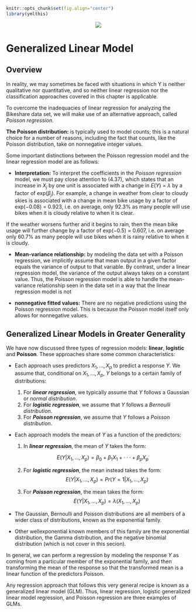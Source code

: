 ```r
knitr::opts_chunk$set(fig.align="center")
library(ymlthis)
```

<center>![](img/illos/03-logre.png)</center>

# Generalized Linear Model

## Overview

In reality, we may sometimes be faced with situations in which Y is neither qualitative nor quantitative, and so neither linear regression nor the classification approaches covered in this chapter is applicable. 

To overcome the inadequacies of linear regression for analyzing the Bikeshare data set, we will make use of an alternative approach, called *Poisson regression*.

**The Poisson distribution:** is typically used to model counts; this is a natural choice for a number of reasons, including the fact that counts, like
the Poisson distribution, take on nonnegative integer values.

:::tip
Some important distinctions between the Poisson regression model and the linear regression model are as follows:

* **Interpretation:** To interpret the coefficients in the *Poisson regression* model, we must pay close attention to (4.37), which states that an increase in $X_j$ by one unit is associated with a change in $E(Y)$ = $\lambda$ by a factor of exp($\beta_j$). For example, a change in weather from clear to cloudy skies is associated with a change in mean bike usage by a factor of exp(−0.08) = 0.923, i.e. on average, only 92.3% as many people will use bikes when it is cloudy relative to when it is clear.

If the weather worsens further and it begins to rain, then the mean bike usage will further change by a factor of exp(−0.5) = 0.607, i.e.
on average only 60.7% as many people will use bikes when it is rainy relative to when it is cloudy.

* **Mean-variance relationship:** by modeling the data set with a Poisson regression, we implicitly assume that mean output in a given factor equals the variance of output to that variable. By contrast, under a linear regression model, the variance of the output always takes on a constant value. Thus, the Poisson regression model is able to handle the mean-variance relationship seen in the data set in a way that the linear regression model is not

* **nonnegative fitted values:** There are no negative predictions using the Poisson regression model. This is because the Poisson model itself only allows for nonnegative values.
:::

## Generalized Linear Models in Greater Generality

We have now discussed three types of regression models: **linear**, **logistic** and **Poisson**. These approaches share some common characteristics:

* Each approach uses predictors $X_1,...,X_p$ to predict a response $Y$. We assume that, conditional on $X_1,...,X_p$, $Y$ belongs to a certain family of distributions:

  1. For ***linear regression***, we typically assume that $Y$ follows a Gaussian or *normal distribution*. 
  2. For ***logistic regression***, we assume that $Y$ follows a *Bernoulli distribution*. 
  3. For ***Poisson regression***, we assume that $Y$ follows a *Poisson distribution*.

* Each approach models the mean of $Y$ as a function of the predictors:

  1. In ***linear regression***, the mean of $Y$ takes the form:
  
  $$
  E(Y|X_1, . . . ,X_p) = \beta_0 + \beta_1X_1 + · · · + \beta_pX_p
  $$
  
  2. For ***logistic regression***, the mean instead takes the form: 
  $$
  E(Y|X_1, . . . ,X_p) = Pr(Y=1|X_1, . . . ,X_p)
  $$
  
  3. For ***Poisson regression***, the mean takes the form:
  $$
  E(Y|X_1, . . . ,X_p) = \lambda(X_1, . . . ,X_p)  
  $$

:::hat
* The Gaussian, Bernoulli and Poisson distributions are all members of a wider class of distributions, known as the exponential family. 

* Other wellexponential known members of this family are the exponential distribution, the Gamma distribution, and the negative binomial distribution (which is not cover in this secion). 
:::

In general, we can perform a regression by modeling the response $Y$ as coming from a particular member of the exponential family, and then transforming the mean of the response so that the transformed mean is a linear function of the predictors Poisson. 

Any regression approach that follows this very general recipe is known as a generalized linear model (GLM). Thus, linear regression, logistic generalized linear model regression, and Poisson regression are three examples of GLMs.